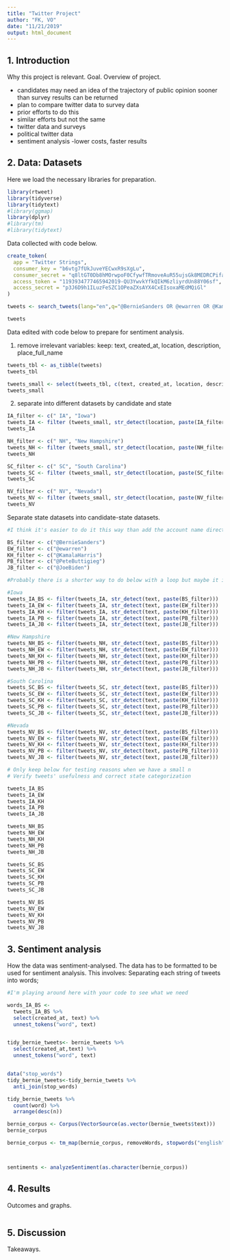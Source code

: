 ```yaml
---
title: "Twitter Project"
author: "FK, VO"
date: "11/21/2019"
output: html_document
---
```


## 1. Introduction

Why this project is relevant. Goal. Overview of project.

- candidates may need an idea of the trajectory of public opinion sooner than survey results can be returned
- plan to compare twitter data to survey data 
- prior efforts to do this
- similar efforts but not the same
- twitter data and surveys
- political twitter data
- sentiment analysis
-lower costs, faster results

## 2. Data: Datasets

Here we load the necessary libraries for preparation.

```r
library(rtweet)
library(tidyverse)
library(tidytext)
#library(ggmap)
library(dplyr)
#library(tm)
#library(tidytext)
```

Data collected with code below. 

```r

create_token(
  app = "Twitter Strings",
  consumer_key = "b6vtg7fUkJuveYECwxR9sXgLu",
  consumer_secret = "q8ltGT0Db8hMOrwpoF0CfywfTRmoveAuR55ujsGk8MEDRCPifa",
  access_token = "1193934777465942019-QU3YwvkYfkQIkM6zliyrdUn88Y06sf",
  access_secret = "p3J6D9h1ILuzFeSZC1OPeaZXsAYX4CxEIsoxaMEdMQiGl"
)

tweets <- search_tweets(lang="en",q="@BernieSanders OR @ewarren OR @KamalaHarris OR @PeteButtigieg OR @JoeBiden", n = 1000, retryonratelimit = T)

tweets
```

Data edited with code below to prepare for sentiment analysis.

1. remove irrelevant variables: keep: text, created_at, location, description, place_full_name

```r
tweets_tbl <- as_tibble(tweets)
tweets_tbl

tweets_small <- select(tweets_tbl, c(text, created_at, location, description, place_full_name))
tweets_small
```

2. separate into different datasets by candidate and state

```r
IA_filter <- c(" IA", "Iowa")
tweets_IA <- filter (tweets_small, str_detect(location, paste(IA_filter, collapse="|")))
tweets_IA

NH_filter <- c(" NH", "New Hampshire")
tweets_NH <- filter (tweets_small, str_detect(location, paste(NH_filter, collapse="|")))
tweets_NH

SC_filter <- c(" SC", "South Carolina")
tweets_SC <- filter (tweets_small, str_detect(location, paste(SC_filter, collapse="|")))
tweets_SC

NV_filter <- c(" NV", "Nevada")
tweets_NV <- filter (tweets_small, str_detect(location, paste(NV_filter, collapse="|")))
tweets_NV
```

Separate state datasets into candidate-state datasets.

```r
#I think it's easier to do it this way than add the account name directly into the filter functions in case we decide to add a second account into our data collection, then we only need to edit here

BS_filter <- c("@BernieSanders")
EW_filter <- c("@ewarren")
KH_filter <- c("@KamalaHarris")
PB_filter <- c("@PeteButtigieg")
JB_filter <- c("@JoeBiden")

#Probably there is a shorter way to do below with a loop but maybe it is clearer to see it this way as well

#Iowa
tweets_IA_BS <- filter(tweets_IA, str_detect(text, paste(BS_filter)))
tweets_IA_EW <- filter(tweets_IA, str_detect(text, paste(EW_filter)))
tweets_IA_KH <- filter(tweets_IA, str_detect(text, paste(KH_filter)))
tweets_IA_PB <- filter(tweets_IA, str_detect(text, paste(PB_filter)))
tweets_IA_JB <- filter(tweets_IA, str_detect(text, paste(JB_filter)))

#New Hampshire
tweets_NH_BS <- filter(tweets_NH, str_detect(text, paste(BS_filter)))
tweets_NH_EW <- filter(tweets_NH, str_detect(text, paste(EW_filter)))
tweets_NH_KH <- filter(tweets_NH, str_detect(text, paste(KH_filter)))
tweets_NH_PB <- filter(tweets_NH, str_detect(text, paste(PB_filter)))
tweets_NH_JB <- filter(tweets_NH, str_detect(text, paste(JB_filter)))

#South Carolina
tweets_SC_BS <- filter(tweets_SC, str_detect(text, paste(BS_filter)))
tweets_SC_EW <- filter(tweets_SC, str_detect(text, paste(EW_filter)))
tweets_SC_KH <- filter(tweets_SC, str_detect(text, paste(KH_filter)))
tweets_SC_PB <- filter(tweets_SC, str_detect(text, paste(PB_filter)))
tweets_SC_JB <- filter(tweets_SC, str_detect(text, paste(JB_filter)))

#Nevada
tweets_NV_BS <- filter(tweets_NV, str_detect(text, paste(BS_filter)))
tweets_NV_EW <- filter(tweets_NV, str_detect(text, paste(EW_filter)))
tweets_NV_KH <- filter(tweets_NV, str_detect(text, paste(KH_filter)))
tweets_NV_PB <- filter(tweets_NV, str_detect(text, paste(PB_filter)))
tweets_NV_JB <- filter(tweets_NV, str_detect(text, paste(JB_filter)))

# Only keep below for testing reasons when we have a small n
# Verify tweets' usefulness and correct state categorization

tweets_IA_BS
tweets_IA_EW
tweets_IA_KH
tweets_IA_PB
tweets_IA_JB

tweets_NH_BS
tweets_NH_EW
tweets_NH_KH
tweets_NH_PB
tweets_NH_JB

tweets_SC_BS
tweets_SC_EW
tweets_SC_KH
tweets_SC_PB
tweets_SC_JB

tweets_NV_BS
tweets_NV_EW
tweets_NV_KH
tweets_NV_PB
tweets_NV_JB
```


## 3. Sentiment analysis

How the data was sentiment-analysed. The data has to be formatted to be used for sentiment analysis. This involves: 
Separating each string of tweets into words;

```r

#I'm playing around here with your code to see what we need

words_IA_BS <- 
  tweets_IA_BS %>%
  select(created_at, text) %>%
  unnest_tokens("word", text)


tidy_bernie_tweets<- bernie_tweets %>%
  select(created_at,text) %>%
  unnest_tokens("word", text)


data("stop_words")
tidy_bernie_tweets<-tidy_bernie_tweets %>%
  anti_join(stop_words)

tidy_bernie_tweets %>%
  count(word) %>%
  arrange(desc(n))

bernie_corpus <- Corpus(VectorSource(as.vector(bernie_tweets$text))) 
bernie_corpus

bernie_corpus <- tm_map(bernie_corpus, removeWords, stopwords("english"))



sentiments <- analyzeSentiment(as.character(bernie_corpus))
```

## 4. Results

Outcomes and graphs.

```r

```

## 5. Discussion

Takeaways.
